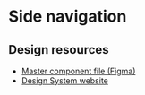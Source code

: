 
<Meta of={SidenavStories} />

# Side navigation
<Canvas>
  <Story of={SidenavStories.Default} />
</Canvas>

## Design resources

- [Master component file (Figma)](https://www.figma.com/file/qKsxl3ogIlBp7dafgxXuCA/QLD-GOV-DDS?type=design&node-id=5631-91296&mode=design&t=ZMHBH7jduYY4PqYh-0)
- [Design System website](https://www.design-system.health.qld.gov.au/components/side-navigation)
